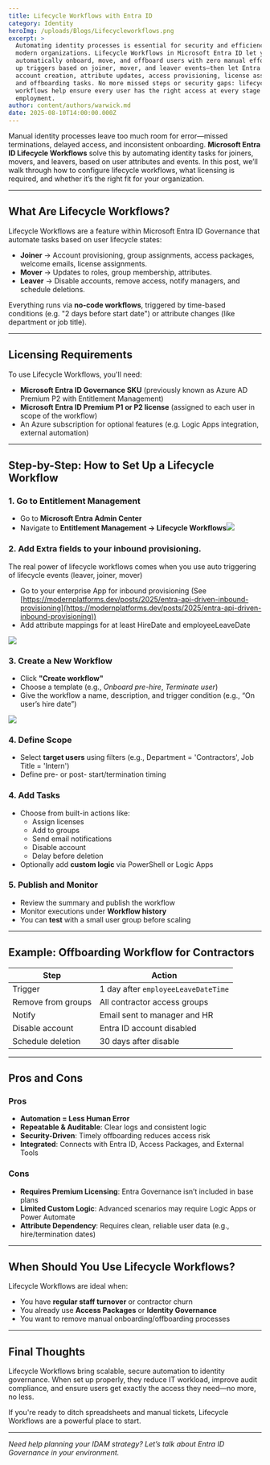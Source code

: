 ```yaml
---
title: Lifecycle Workflows with Entra ID
category: Identity
heroImg: /uploads/Blogs/Lifecycleworkflows.png
excerpt: >
  Automating identity processes is essential for security and efficiency in
  modern organizations. Lifecycle Workflows in Microsoft Entra ID let you
  automatically onboard, move, and offboard users with zero manual effort. Set
  up triggers based on joiner, mover, and leaver events—then let Entra ID handle
  account creation, attribute updates, access provisioning, license assignment,
  and offboarding tasks. No more missed steps or security gaps: lifecycle
  workflows help ensure every user has the right access at every stage of their
  employment.
author: content/authors/warwick.md
date: 2025-08-10T14:00:00.000Z
---
```


Manual identity processes leave too much room for error—missed terminations, delayed access, and inconsistent onboarding. **Microsoft Entra ID Lifecycle Workflows** solve this by automating identity tasks for joiners, movers, and leavers, based on user attributes and events. In this post, we’ll walk through how to configure lifecycle workflows, what licensing is required, and whether it’s the right fit for your organization.

***

## What Are Lifecycle Workflows?

Lifecycle Workflows are a feature within Microsoft Entra ID Governance that automate tasks based on user lifecycle states:

* **Joiner** → Account provisioning, group assignments, access packages, welcome emails, license assignments.
* **Mover** → Updates to roles, group membership, attributes.
* **Leaver** → Disable accounts, remove access, notify managers, and schedule deletions.

Everything runs via **no-code workflows**, triggered by time-based conditions (e.g. "2 days before start date") or attribute changes (like department or job title).

***

## Licensing Requirements

To use Lifecycle Workflows, you'll need:

* **Microsoft Entra ID Governance SKU** (previously known as Azure AD Premium P2 with Entitlement Management)
* **Microsoft Entra ID Premium P1 or P2 license** (assigned to each user in scope of the workflow)
* An Azure subscription for optional features (e.g. Logic Apps integration, external automation)

***

## Step-by-Step: How to Set Up a Lifecycle Workflow

### 1. Go to Entitlement Management

* Go to **Microsoft Entra Admin Center**
* Navigate to **Entitlement Management → Lifecycle Workflows**![](/uploads/Blogs/LifecycleWorkflows.png)

### 2. **Add Extra fields to your inbound provisioning.**

The real power of lifecycle workflows comes when you use auto triggering of lifecycle events (leaver, joiner, mover)

* Go to your enterprise App for inbound provisioning (See [https://modernplatforms.dev/posts/2025/entra-api-driven-inbound-provisioning](https://modernplatforms.dev/posts/2025/entra-api-driven-inbound-provisioning)) 
* Add attribute mappings for at least HireDate and employeeLeaveDate

![](/uploads/Blogs/ExtraAttributes.png)

### 3. **Create a New Workflow**

* Click **"Create workflow"**
* Choose a template (e.g., *Onboard pre-hire*, *Terminate user*)
* Give the workflow a name, description, and trigger condition (e.g., “On user’s hire date”)

![](/uploads/Blogs/OnHireDate.png)

### 4. **Define Scope**

* Select **target users** using filters (e.g., Department = 'Contractors', Job Title = 'Intern')
* Define pre- or post- start/termination timing

### 4. **Add Tasks**

* Choose from built-in actions like:
  * Assign licenses
  * Add to groups
  * Send email notifications
  * Disable account
  * Delay before deletion
* Optionally add **custom logic** via PowerShell or Logic Apps

### 5. **Publish and Monitor**

* Review the summary and publish the workflow
* Monitor executions under **Workflow history**
* You can **test** with a small user group before scaling

***

## Example: Offboarding Workflow for Contractors

| Step               | Action                              |
| ------------------ | ----------------------------------- |
| Trigger            | 1 day after `employeeLeaveDateTime` |
| Remove from groups | All contractor access groups        |
| Notify             | Email sent to manager and HR        |
| Disable account    | Entra ID account disabled           |
| Schedule deletion  | 30 days after disable               |

***

## Pros and Cons

### Pros

* **Automation = Less Human Error**
* **Repeatable & Auditable**: Clear logs and consistent logic
* **Security-Driven**: Timely offboarding reduces access risk
* **Integrated**: Connects with Entra ID, Access Packages, and External Tools

### Cons

* **Requires Premium Licensing**: Entra Governance isn’t included in base plans
* **Limited Custom Logic**: Advanced scenarios may require Logic Apps or Power Automate
* **Attribute Dependency**: Requires clean, reliable user data (e.g., hire/termination dates)

***

## When Should You Use Lifecycle Workflows?

Lifecycle Workflows are ideal when:

* You have **regular staff turnover** or contractor churn
* You already use **Access Packages** or **Identity Governance**
* You want to remove manual onboarding/offboarding processes

***

## Final Thoughts

Lifecycle Workflows bring scalable, secure automation to identity governance. When set up properly, they reduce IT workload, improve audit compliance, and ensure users get exactly the access they need—no more, no less.

If you're ready to ditch spreadsheets and manual tickets, Lifecycle Workflows are a powerful place to start.

***

*Need help planning your IDAM strategy? Let’s talk about Entra ID Governance in your environment.*
